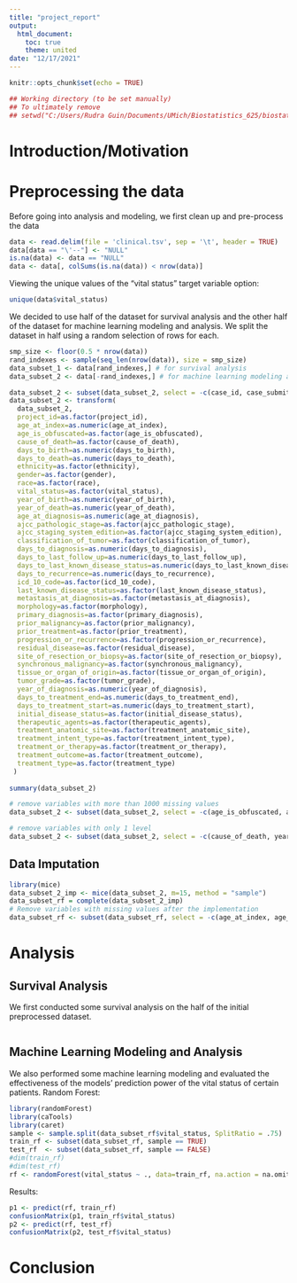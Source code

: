 ```yaml
---
title: "project_report"
output: 
  html_document:
    toc: true
    theme: united
date: "12/17/2021"
---
```


```r
knitr::opts_chunk$set(echo = TRUE)
```

```r
## Working directory (to be set manually)
## To ultimately remove
## setwd("C:/Users/Rudra Guin/Documents/UMich/Biostatistics_625/biostat625_final_project")
```

# Introduction/Motivation

# Preprocessing the data

Before going into analysis and modeling, we first clean up and pre-process the data

```r
data <- read.delim(file = 'clinical.tsv', sep = '\t', header = TRUE)
data[data == "\'--"] <- "NULL"
is.na(data) <- data == "NULL"
data <- data[, colSums(is.na(data)) < nrow(data)]
```


Viewing the unique values of the "vital status" target variable option:

```r
unique(data$vital_status)
```

We decided to use half of the dataset for survival analysis and the other half of the dataset for machine learning modeling and analysis. We split the dataset in half using a random selection of rows for each.

```r
smp_size <- floor(0.5 * nrow(data))
rand_indexes <- sample(seq_len(nrow(data)), size = smp_size)
data_subset_1 <- data[rand_indexes,] # for survival analysis
data_subset_2 <- data[-rand_indexes,] # for machine learning modeling and analysis
```

```r
data_subset_2 <- subset(data_subset_2, select = -c(case_id, case_submitter_id))
data_subset_2 <- transform(
  data_subset_2,
  project_id=as.factor(project_id),
  age_at_index=as.numeric(age_at_index),
  age_is_obfuscated=as.factor(age_is_obfuscated),
  cause_of_death=as.factor(cause_of_death),
  days_to_birth=as.numeric(days_to_birth),
  days_to_death=as.numeric(days_to_death),
  ethnicity=as.factor(ethnicity),
  gender=as.factor(gender),
  race=as.factor(race),
  vital_status=as.factor(vital_status),
  year_of_birth=as.numeric(year_of_birth),
  year_of_death=as.numeric(year_of_death),
  age_at_diagnosis=as.numeric(age_at_diagnosis),
  ajcc_pathologic_stage=as.factor(ajcc_pathologic_stage),
  ajcc_staging_system_edition=as.factor(ajcc_staging_system_edition),
  classification_of_tumor=as.factor(classification_of_tumor),
  days_to_diagnosis=as.numeric(days_to_diagnosis),
  days_to_last_follow_up=as.numeric(days_to_last_follow_up),
  days_to_last_known_disease_status=as.numeric(days_to_last_known_disease_status),
  days_to_recurrence=as.numeric(days_to_recurrence),
  icd_10_code=as.factor(icd_10_code),
  last_known_disease_status=as.factor(last_known_disease_status),
  metastasis_at_diagnosis=as.factor(metastasis_at_diagnosis),
  morphology=as.factor(morphology),
  primary_diagnosis=as.factor(primary_diagnosis),
  prior_malignancy=as.factor(prior_malignancy),
  prior_treatment=as.factor(prior_treatment),
  progression_or_recurrence=as.factor(progression_or_recurrence),
  residual_disease=as.factor(residual_disease),
  site_of_resection_or_biopsy=as.factor(site_of_resection_or_biopsy),
  synchronous_malignancy=as.factor(synchronous_malignancy),
  tissue_or_organ_of_origin=as.factor(tissue_or_organ_of_origin),
  tumor_grade=as.factor(tumor_grade),
  year_of_diagnosis=as.numeric(year_of_diagnosis),
  days_to_treatment_end=as.numeric(days_to_treatment_end),
  days_to_treatment_start=as.numeric(days_to_treatment_start),
  initial_disease_status=as.factor(initial_disease_status),
  therapeutic_agents=as.factor(therapeutic_agents),
  treatment_anatomic_site=as.factor(treatment_anatomic_site),
  treatment_intent_type=as.factor(treatment_intent_type),
  treatment_or_therapy=as.factor(treatment_or_therapy),
  treatment_outcome=as.factor(treatment_outcome),
  treatment_type=as.factor(treatment_type)
 )
  
summary(data_subset_2)
```

```r
# remove variables with more than 1000 missing values
data_subset_2 <- subset(data_subset_2, select = -c(age_is_obfuscated, ajcc_pathologic_stage, ajcc_staging_system_edition, days_to_diagnosis, metastasis_at_diagnosis, treatment_anatomic_site, treatment_outcome))

# remove variables with only 1 level
data_subset_2 <- subset(data_subset_2, select = -c(cause_of_death, year_of_death, days_to_last_known_disease_status, days_to_recurrence, residual_disease, days_to_treatment_end, days_to_treatment_start, initial_disease_status, therapeutic_agents, treatment_intent_type))
```

## Data Imputation
```r
library(mice)
data_subset_2_imp <- mice(data_subset_2, m=15, method = "sample")
data_subset_rf = complete(data_subset_2_imp)
# Remove variables with missing values after the implementation
data_subset_rf <- subset(data_subset_rf, select = -c(age_at_index, age_at_diagnosis, classification_of_tumor))
```


# Analysis

## Survival Analysis

We first conducted some survival analysis on the half of the initial preprocessed dataset.

```r

```

## Machine Learning Modeling and Analysis

We also performed some machine learning modeling and evaluated the effectiveness of the models' prediction power of the vital status of certain patients.
Random Forest:
```r
library(randomForest)
library(caTools)
library(caret)
sample <- sample.split(data_subset_rf$vital_status, SplitRatio = .75)
train_rf <- subset(data_subset_rf, sample == TRUE)
test_rf  <- subset(data_subset_rf, sample == FALSE)
#dim(train_rf)
#dim(test_rf)
rf <- randomForest(vital_status ~ ., data=train_rf, na.action = na.omit)
```
Results:
```r
p1 <- predict(rf, train_rf)
confusionMatrix(p1, train_rf$vital_status)
p2 <- predict(rf, test_rf)
confusionMatrix(p2, test_rf$vital_status)
```

# Conclusion

